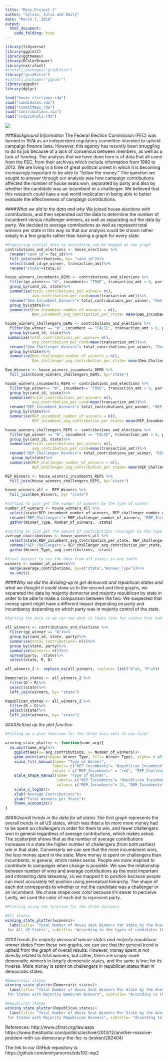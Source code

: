```yaml
---
title: "Mini-Project 2"
author: "Sylvie, Julia and Emily"
date: "March 7, 2018"
output: 
  html_document:
    code_folding: hide
---
```

```r
library(tidyverse)
library(ggplot2)
library(ggthemes)
library(RColorBrewer)
library(extrafont)
#install.packages("gridExtra")
library("gridExtra")
#install.packages("ggpubr")
library(ggpubr)
library(dplyr)
```

```r
load("house_elections.rda")
load("candidates.rda")
load("committees.rda")
load("contributions.rda")
load("individuals.rda")
```

![](https://www.occupy.com/sites/default/files/styles/slide_narrow/public/field/image/08superpac1-articlelarge-v2_0.jpg?itok=DObl1z0M)

###*Background Information*
The Federal Election Commission (FEC) was formed in 1974 as an independent regulatory committee intended to uphold campaign finance laws. However, this agency has recently been struggling to do its job because of a lack of consensus between members, as well as a lack of funding. The analysis that we have done here is of data that all came from the FEC, from their archives which include information from 1980 to 2012. We are living in a time of great political unrest in which it is becoming increasingly important to be able to "follow the money." The question we sought to answer through our analysis was how campaign contributions affected the number of house seats won, separated by party and also by whether the candidate was an incumbent or a challenger. We believed that this research could have a real world implication in being able to better evaluate the effectiveness of campaign contributions. 

####*What we did to the data and why*
We joined house elections with contributions, and then seperated out the data to determine the number of incumbent versus challenger winners, as well as separating out the data by party. We decided to average contributions as well as represent total winners per state in this way so that our analysis could be shown rather simply in a few graphs rather than having a graph for every state. 
```r
#Organizing initial data so everything can be mapped on one graph
contributions_and_elections <- house_elections %>%
  rename("cand_id"= fec_id)%>%
  full_join(contributions, by= "cand_id")%>%
  select(cand_id:ge_winner, transaction_amt)%>%
  rename("state"=state.x)

house_winners_incumbents_DEMS <- contributions_and_elections %>%
  filter(ge_winner== "W", incumbent== "TRUE", transaction_amt > 0, party== "D")%>%
  group_by(cand_id, state)%>%
  summarise(total_contributions_per_winner= n(),
            avg_contribution_per_cand=mean(transaction_amt))%>%
  rename("Dem_Incumbent_Winners"= total_contributions_per_winner, "Dem_Incumbent_Contribution"= avg_contribution_per_cand)%>%
  group_by(state)%>%
  summarise(Dem_incumbent_number_of_winners = n(),
            Dem_incumbent_avg_contribution_per_state= mean(Dem_Incumbent_Contribution))

house_winners_challengers_DEMS <- contributions_and_elections %>%
  filter(ge_winner == "W", incumbent == "FALSE", transaction_amt > 0, party== "D")%>%
  group_by(cand_id, state)%>%
 summarise(total_contributions_per_winner= n(),
            avg_contribution_per_cand=mean(transaction_amt))%>%
  rename("Dem_Challenger_Winners"= total_contributions_per_winner, "Dem_Challenger_Contributions"= avg_contribution_per_cand)%>%
  group_by(state)%>%
  summarise(Dem_challenger_number_of_winners = n(),
            Dem_challenger_avg_contribution_per_state= mean(Dem_Challenger_Contributions))

Dem_Winners <- house_winners_incumbents_DEMS %>%
  full_join(house_winners_challengers_DEMS, by="state")

house_winners_incumbents_REPS <- contributions_and_elections %>%
  filter(ge_winner== "W", incumbent== "TRUE", transaction_amt > 0, party== "R")%>%
  group_by(cand_id, state)%>%
  summarise(total_contributions_per_winner= n(),
            avg_contribution_per_cand=mean(transaction_amt))%>%
  rename("REP_Incumbent_Winners"= total_contributions_per_winner, "REP_Incumbent_Contribution"= avg_contribution_per_cand)%>%
  group_by(state)%>%
  summarise(REP_incumbent_number_of_winners = n(),
            REP_incumbent_avg_contribution_per_state= mean(REP_Incumbent_Contribution))

house_winners_challengers_REPS <- contributions_and_elections %>%
  filter(ge_winner == "W", incumbent == "FALSE", transaction_amt > 0, party== "R")%>%
  group_by(cand_id, state)%>%
  summarise(total_contributions_per_winner= n(),
            avg_contribution_per_cand=mean(transaction_amt))%>%
  rename("REP_Challenger_Winners"= total_contributions_per_winner, "REP_Challenger_Contribution"= avg_contribution_per_cand)%>%
   group_by(state)%>%
  summarise(REP_challenger_number_of_winners = n(),
            REP_challenger_avg_contribution_per_state= mean(REP_Challenger_Contribution))

REP_Winners <- house_winners_incumbents_REPS %>%
  full_join(house_winners_challengers_REPS, by="state")

house_winners_all <- REP_Winners %>%
  full_join(Dem_Winners, by= "state")
```

```r
#sorting to just get the number of winners by the type of winner
number_of_winners <- house_winners_all %>%
  select(state:REP_incumbent_number_of_winners, REP_challenger_number_of_winners, Dem_incumbent_number_of_winners, Dem_challenger_number_of_winners)%>%
  rename("REP_Challengers"= REP_challenger_number_of_winners, "REP_Incumbents"= REP_incumbent_number_of_winners,"DEM_Challengers"= Dem_challenger_number_of_winners, "DEM_Incumbents"= Dem_incumbent_number_of_winners)%>%
  gather(Winner_Type, Number_of_winners, -state)
```

```r
#sorting to just get the amount of contributions (average) by the type of winner
average_contributions <- house_winners_all %>%
  select(state:REP_incumbent_avg_contribution_per_state, REP_challenger_avg_contribution_per_state, Dem_incumbent_avg_contribution_per_state, Dem_challenger_avg_contribution_per_state)%>%
  rename("REP_Challengers"= REP_challenger_avg_contribution_per_state, "REP_Incumbents"= REP_incumbent_avg_contribution_per_state,"DEM_Challengers"= Dem_challenger_avg_contribution_per_state, "DEM_Incumbents"= Dem_incumbent_avg_contribution_per_state)%>%
  gather(Winner_Type, avg_contributions, -state)
```

```r
#final dataset to see the data from all states in one table
winners <- number_of_winners%>%
  merge(average_contributions, by=c("state","Winner_Type"))%>%
  na.omit()
```

####*Why we did the dividing-up to get democrat and republican states and what we thought it could show us*
In the second and third graphs, we separated the data by majority democrat and majority republican by state in order to be able to make a comparison between the two. We suspected that money spent might have a different impact depending on party and incumbancy depending on which party was in majority control of the state. 

```r
#Sorting the data so we can see what it looks like for states that had either more democratic or more republican winners

all_winners <- contributions_and_elections %>%
  filter(ge_winner == "W")%>%
  group_by(cand_id, state, party)%>%
  summarise(total_contributions= n())%>%
  group_by(state, party)%>%
  summarise(winners= n())%>%
  spread(party, -state)%>%
  select(state, R, D)

all_winners_2 <- replace_na(all_winners, replace= list("D"=0, "R"=0))

Democratic_states <- all_winners_2 %>%
  filter(D > R)%>%
  select(state)%>%
  left_join(winners, by= "state")

Republican_states <- all_winners_2 %>%
  filter(R > D)%>%
  select(state)%>%
  left_join(winners, by= "state")
```

####*Setting up the plot function*

```r
#Setting up a plot function for the three data sets to use later

winning_state_plotter <- function(name_arg){
  na.omit(name_arg)%>%
    ggplot(aes(x= avg_contributions, y= Number_of_winners))+
    geom_point(aes(shape= Winner_Type, fill= Winner_Type), alpha= 0.45, size= 3)+
    scale_fill_manual(name= "Type of Winner", 
                     labels= c("REP_Incumbents"= "Republican Incumbent", "REP_Challengers"="Republican Challengers", "DEM_Incumbents"= "Democratic Incumbents", "DEM_Challengers"="Democratic Challengers", "NA"=" "),
                     values = c("REP_Incumbents" = "red", "REP_Challengers" = "red", "DEM_Incumbents"="darkblue", "DEM_Challengers"= "darkblue"))+
    scale_shape_manual(name= "Type of Winner", 
                       labels= c("REP_Incumbents"= "Republican Incumbent", "REP_Challengers"="Republican Challengers", "DEM_Incumbents"= "Democratic Incumbents", "DEM_Challengers"="Democratic Challengers", "NA"=" "),
                       values= c("REP_Incumbents"= 24, "DEM_Incumbents"=24, "REP_Challengers"= 21, "DEM_Challengers"=21))+
    scale_x_log10()+
    xlab("Average Contributions")+
    ylab("Total Winners per State")+
    theme_economist()
}


```

####*Overall trends in the data for all states*
The first graph represents the overall trends in all US states, which was thtat a lot more more money had to be spent on challengers in order for them to win, and fewer challengers won in general regardless of average contributions, which makes sense. The scatterplot shows that as the number of average contributions increases in a state the higher number of challengers (from both parties) win in that state. Converserly we can see that the more incumbment wins, the less money spent in the state. More money is spent on challengers than incumbents, in general, which makes sense. People are more inspired to contribute to campaigns when change is possible. We saw the relationship between number of wins and average contributions as the most important and interesting data takeaway, so we mapped it to position because people can most accurately tell position using perceptual hierarchy. The shape of each dot corresponds to whether or not the candidate was a challenger or an incumbent. We chose shape over color because it’s easier to perceive. Lastly, we used the color of each dot to represent party. 

```r
#Plotting using the function for the three datasets 

#All states
winning_state_plotter(winners)+
  labs(title= "Total Number of House Seat Winners Per State by the Average Contributions Given in that State 
 for All US States", subtitle= "According to the types of candidates that won")
```

####*Trends for majority democrat winner states and majority republican winner states*
From these two graphs, we can see that the general trend is upheld from the graph of overall results. However, money spent is not directly related to total winners, but rather, there are simply more democratic winners in largely democratic states, and the same is true for its inverse. More money is spent on challengers in republican states than in democratic states. 

```r

#Democratic states
winning_state_plotter(Democratic_states)+
  labs(title= "Total Number of House Seat Winners Per State by the Average Contributions Given in that State 
 for States with Majority Democrat Winners", subtitle= "According to the types of candidates that won")

#Republican states
winning_state_plotter(Republican_states)+
  labs(title= "Total Number of House Seat Winners Per State by the Average Contributions Given in that State 
 for States with Majority Republican Winners", subtitle= "According to the types of candidates that won")
```

References: 
http://www.cfinst.org/law.aspx
https://www.theatlantic.com/politics/archive/2013/12/another-massive-problem-with-us-democracy-the-fec-is-broken/282404/

The link to our GitHub repository is: https://github.com/emilyamorris/sds192-mp2
